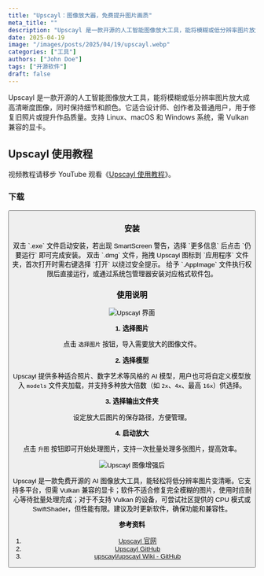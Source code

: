```yaml
---
title: "Upscayl：图像放大器，免费提升图片画质"
meta_title: ""
description: "Upscayl 是一款开源的人工智能图像放大工具，能将模糊或低分辨率图片放大成高清晰度图像，同时保持细节和颜色。它适合设计师、创作者及普通用户，用于修复旧照片或提升作品质量。支持 Linux、macOS 和 Windows 系统，需 Vulkan 兼容的显卡。操作简单，支持批量处理和多种模型选择，满足不同需求。"
date: 2025-04-19
image: "/images/posts/2025/04/19/upscayl.webp"
categories: ["工具"]
authors: ["John Doe"]
tags: ["开源软件"]
draft: false
---
```


Upscayl 是一款开源的人工智能图像放大工具，能将模糊或低分辨率图片放大成高清晰度图像，同时保持细节和颜色。它适合设计师、创作者及普通用户，用于修复旧照片或提升作品质量。支持 Linux、macOS 和 Windows 系统，需 Vulkan 兼容的显卡。

## Upscayl 使用教程

<Notice type="tip">视频教程请移步 YouTube 观看《[Upscayl 使用教程](https://youtu.be/TiPbsIrSCHM)》。</Notice>

### 下载

<Button label="Upscayl 下载" link="https://upscayl.org/download" style="solid" />

### 安装

<Tabs client:load>
   <Tab name="Windows"> 
      双击 `.exe` 文件启动安装，若出现 SmartScreen 警告，选择 `更多信息` 后点击 `仍要运行` 即可完成安装。
   </Tab>
   <Tab name="macOS">
      双击 `.dmg` 文件，拖拽 Upscayl 图标到 `应用程序` 文件夹，首次打开时需右键选择 `打开` 以绕过安全提示。
   </Tab>
   <Tab name="Linux">
      给予 `.AppImage` 文件执行权限后直接运行，或通过系统包管理器安装对应格式软件包。
   </Tab>
</Tabs>

### 使用说明

<Image
   src="/images/posts/2025/04/19/upscayl-gui.webp"
   alt="Upscayl 界面"
/>

**1. 选择图片**

点击 `选择图片` 按钮，导入需要放大的图像文件。

**2. 选择模型**

Upscayl 提供多种适合照片、数字艺术等风格的 AI 模型，用户也可将自定义模型放入 `models` 文件夹加载，并支持多种放大倍数（如 `2x`、`4x`、最高 `16x`）供选择。

**3. 选择输出文件夹**

设定放大后图片的保存路径，方便管理。

**4. 启动放大**

点击 `升图` 按钮即可开始处理图片，支持一次批量处理多张图片，提高效率。

<Image
   src="/images/posts/2025/04/19/upscayl-tu-xiang-zeng-qiang-hou.webp"
   alt="Upscayl 图像增强后"
/>

Upscayl 是一款免费开源的 AI 图像放大工具，能轻松将低分辨率图片变清晰。它支持多平台，但需 Vulkan 兼容的显卡；软件不适合修复完全模糊的图片，使用时应耐心等待批量处理完成；对于不支持 Vulkan 的设备，可尝试社区提供的 CPU 模式或 SwiftShader，但性能有限。建议及时更新软件，确保功能和兼容性。

**参考资料**

1. [Upscayl 官网](https://upscayl.org/)
2. [Upscayl GitHub](https://github.com/upscayl/upscayl)
3. [upscayl/upscayl Wiki - GitHub](https://github.com/upscayl/upscayl/wiki)